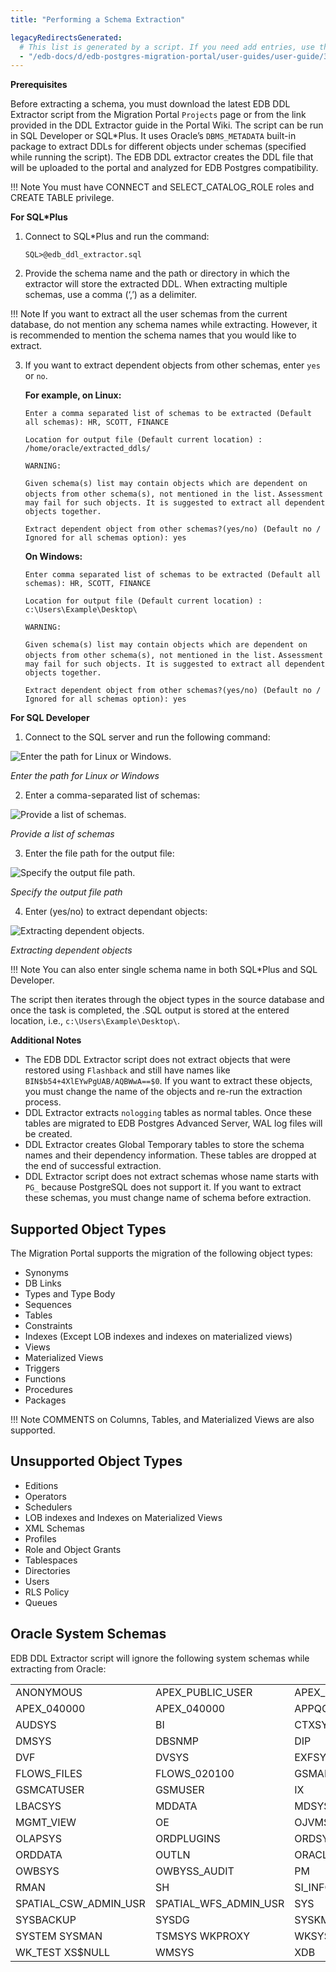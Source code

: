```yaml
---
title: "Performing a Schema Extraction"

legacyRedirectsGenerated:
  # This list is generated by a script. If you need add entries, use the `legacyRedirects` key.
  - "/edb-docs/d/edb-postgres-migration-portal/user-guides/user-guide/3.0.1/mp_schema_extraction.html"
---
```


<div id="mp_schema_extraction" class="registered_link"></div>

**Prerequisites**

Before extracting a schema, you must download the latest EDB DDL Extractor script from the Migration Portal `Projects` page or from the link provided in the DDL Extractor guide in the Portal Wiki. The script can be run in SQL Developer or SQL\*Plus. It uses Oracle’s `DBMS_METADATA` built-in package to extract DDLs for different objects under schemas (specified while running the script). The EDB DDL extractor creates the DDL file that will be uploaded to the portal and analyzed for EDB Postgres compatibility.

!!! Note
    You must have CONNECT and SELECT_CATALOG_ROLE roles and CREATE TABLE privilege.

**For SQL\*Plus**

1.  Connect to SQL\*Plus and run the command:

    `SQL>@edb_ddl_extractor.sql`

2.  Provide the schema name and the path or directory in which the extractor will store the extracted DDL. When extracting multiple schemas, use a comma (‘,’) as a delimiter.

!!! Note
    If you want to extract all the user schemas from the current database, do not mention any schema names while extracting. However, it is recommended to mention the schema names that you would like to extract.

3.  If you want to extract dependent objects from other schemas, enter `yes` or `no`.

    **For example, on Linux:**

    `Enter a comma separated list of schemas to be extracted (Default all schemas): HR, SCOTT, FINANCE`

    `Location for output file (Default current location) : /home/oracle/extracted_ddls/`

    `WARNING:`

    `Given schema(s) list may contain objects which are dependent on objects from other schema(s), not mentioned in the list.` `Assessment may fail for such objects. It is suggested to extract all dependent objects together.`

    `Extract dependent object from other schemas?(yes/no) (Default no / Ignored for all schemas option): yes`

    **On Windows:**

    `Enter comma separated list of schemas to be extracted (Default all schemas): HR, SCOTT, FINANCE`

    `Location for output file (Default current location) : c:\Users\Example\Desktop\`

    `WARNING:`

    `Given schema(s) list may contain objects which are dependent on objects from other schema(s), not mentioned in the list.` `Assessment may fail for such objects. It is suggested to extract all dependent objects together.`

    `Extract dependent object from other schemas?(yes/no) (Default no / Ignored for all schemas option): yes`

**For SQL Developer**

1.  Connect to the SQL server and run the following command:

![Enter the path for Linux or Windows.](../images/mp_schema_extraction_paths.png)

*Enter the path for Linux or Windows*

2.  Enter a comma-separated list of schemas:

![Provide a list of schemas.](../images/mp_schema_extraction_list.png)

*Provide a list of schemas*

3.  Enter the file path for the output file:

![Specify the output file path.](../images/mp_schema_extraction_target.png)

*Specify the output file path*

4.  Enter (yes/no) to extract dependant objects:

![Extracting dependent objects.](../images/mp_schema_dependent_objects.png)

*Extracting dependent objects*

!!! Note
    You can also enter single schema name in both SQL\*Plus and SQL Developer.

The script then iterates through the object types in the source database and once the task is completed, the .SQL output is stored at the entered location, i.e., `c:\Users\Example\Desktop\`.

**Additional Notes**

-   The EDB DDL Extractor script does not extract objects that were restored using `Flashback` and still have names like `BIN$b54+4XlEYwPgUAB/AQBWwA==$0`. If you want to extract these objects, you must change the name of the objects and re-run the extraction process.
-   DDL Extractor extracts `nologging` tables as normal tables. Once these tables are migrated to EDB Postgres Advanced Server, WAL log files will be created.
-   DDL Extractor creates Global Temporary tables to store the schema names and their dependency information. These tables are dropped at the end of successful extraction.
-   DDL Extractor script does not extract schemas whose name starts with `PG_` because PostgreSQL does not support it. If you want to extract these schemas, you must change name of schema before extraction.

## Supported Object Types

The Migration Portal supports the migration of the following object types:

-   Synonyms
-   DB Links
-   Types and Type Body
-   Sequences
-   Tables
-   Constraints
-   Indexes (Except LOB indexes and indexes on materialized views)
-   Views
-   Materialized Views
-   Triggers
-   Functions
-   Procedures
-   Packages

!!! Note
    COMMENTS on Columns, Tables, and Materialized Views are also supported.

## Unsupported Object Types

-   Editions
-   Operators
-   Schedulers
-   LOB indexes and Indexes on Materialized Views
-   XML Schemas
-   Profiles
-   Role and Object Grants
-   Tablespaces
-   Directories
-   Users
-   RLS Policy
-   Queues

## Oracle System Schemas

EDB DDL Extractor script will ignore the following system schemas while extracting from Oracle:

|                       |                       |                    |
| --------------------- | --------------------- | ------------------ |
| ANONYMOUS             | APEX_PUBLIC_USER      | APEX_030200        |
| APEX_040000           | APEX_040000           | APPQOSSYS          |
| AUDSYS                | BI                    | CTXSYS             |
| DMSYS                 | DBSNMP                | DIP                |
| DVF                   | DVSYS                 | EXFSYS             |
| FLOWS_FILES           | FLOWS_020100          | GSMADMIN_INTERNAL  |
| GSMCATUSER            | GSMUSER               | IX                 |
| LBACSYS               | MDDATA                | MDSYS              |
| MGMT_VIEW             | OE                    | OJVMSYS            |
| OLAPSYS               | ORDPLUGINS            | ORDSYS             |
| ORDDATA               | OUTLN                 | ORACLE_OCM         |
| OWBSYS                | OWBYSS_AUDIT          | PM                 |
| RMAN                  | SH                    | SI_INFORMTN_SCHEMA |
| SPATIAL_CSW_ADMIN_USR | SPATIAL_WFS_ADMIN_USR | SYS                |
| SYSBACKUP             | SYSDG                 | SYSKM              |
| SYSTEM SYSMAN         | TSMSYS WKPROXY        | WKSYS              |
| WK_TEST XS$NULL       | WMSYS                 | XDB                |
